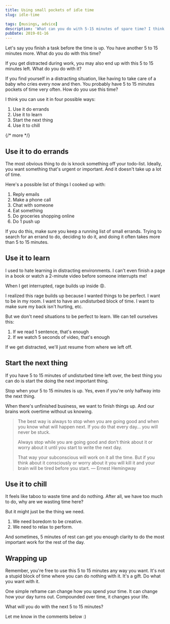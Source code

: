 ```yaml
---
title: Using small pockets of idle time
slug: idle-time

tags: [musings, advice]
description: 'What can you do with 5-15 minutes of spare time? I think you can use it in four ways: 1. Use it do errands. 2. Use it to learn. 3. Start the next thing. 4. Use it to chill'
pubDate: 2019-01-16
---
```


Let's say you finish a task before the time is up. You have another 5 to 15 minutes more. What do you do with this time?

If you get distracted during work, you may also end up with this 5 to 15 minutes left. What do you do with it?

If you find yourself in a distracting situation, like having to take care of a baby who cries every now and then. You probably have 5 to 15 minutes pockets of time very often. How do you use this time?

I think you can use it in four possible ways:

1. Use it do errands
2. Use it to learn
3. Start the next thing
4. Use it to chill

{/* more */}

## Use it to do errands

The most obvious thing to do is knock something off your todo-list. Ideally, you want something that's urgent or important. And it doesn't take up a lot of time.

Here's a possible list of things I cooked up with:

1. Reply emails
2. Make a phone call
3. Chat with someone
4. Eat something
5. Do groceries shopping online
6. Do 1 push up

If you do this, make sure you keep a running list of small errands. Trying to search for an errand to do, deciding to do it, and doing it often takes more than 5 to 15 minutes.

## Use it to learn

I used to hate learning in distracting environments. I can't even finish a page in a book or watch a 2-minute video before someone interrupts me!

When I get interrupted, rage builds up inside 😡.

I realized this rage builds up because I wanted things to be perfect. I want to be in my room. I want to have an undisturbed block of time. I want to make sure my back isn't hurting, etc.

But we don't need situations to be perfect to learn. We can tell ourselves this:

1. If we read 1 sentence, that's enough
2. If we watch 5 seconds of video, that's enough

If we get distracted, we'll just resume from where we left off.

## Start the next thing

If you have 5 to 15 minutes of undisturbed time left over, the best thing you can do is start the doing the next important thing.

Stop when your 5 to 15 minutes is up. Yes, even if you're only halfway into the next thing.

When there's unfinished business, we want to finish things up. And our brains work overtime without us knowing.

> The best way is always to stop when you are going good and when you know what will happen next. If you do that every day… you will never be stuck.
>
> Always stop while you are going good and don’t think about it or worry about it until you start to write the next day.
>
> That way your subconscious will work on it all the time. But if you think about it consciously or worry about it you will kill it and your brain will be tired before you start.
> — Ernest Hemingway

## Use it to chill

It feels like taboo to waste time and do nothing. After all, we have too much to do, why are we wasting time here?

But it might just be the thing we need.

1. We need boredom to be creative.
2. We need to relax to perform.

And sometimes, 5 minutes of rest can get you enough clarity to do the most important work for the rest of the day.

## Wrapping up

Remember, you're free to use this 5 to 15 minutes any way you want. It's not a stupid block of time where you can do nothing with it. It's a gift. Do what you want with it.

One simple reframe can change how you spend your time. It can change how your day turns out. Compounded over time, it changes your life.

What will you do with the next 5 to 15 minutes?

Let me know in the comments below :)
